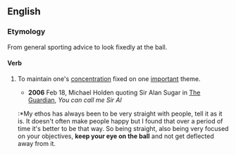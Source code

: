 ==English==
===Etymology===
From general sporting advice to look fixedly at the ball.
====Verb====
{{infl|en|verb|head=[[keep]] one's [[eye]] on the [[ball]]]]}}

# {{idiom}} To maintain one's [[concentration]] fixed on one [[important]] theme.
#*'''2006''' Feb 18,  Michael Holden quoting Sir Alan Sugar in [[w:The Guardian|The Guardian]], ''You can call me Sir Al''
#:*My ethos has always been to be very straight with people, tell it as it is. It doesn't often make people happy but I found that over a period of time it's better to be that way. So being straight, also being very focused on your objectives, '''keep your eye on the ball''' and not get deflected away from it.